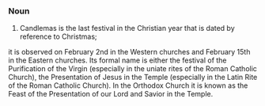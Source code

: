 ===Noun===
#Candlemas is the last festival in the Christian year that is dated by reference to Christmas;
it is observed on February 2nd in the Western churches and February 15th in the Eastern churches. Its formal name is either the festival of the Purification of the Virgin (especially in the uniate rites of the Roman Catholic Church), the Presentation of Jesus in the Temple (especially in the Latin Rite of the Roman Catholic Church). In the Orthodox Church it is known as the Feast of the Presentation of our Lord and Savior in the Temple.